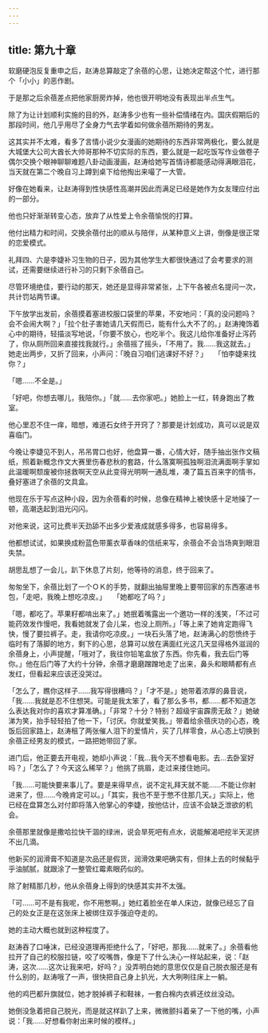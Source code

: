 ```yaml
---
---
---
```

title: 第九十章
---




软磨硬泡反复重申之后，赵涛总算敲定了余蓓的心思，让她决定帮这个忙，进行那个「小小」的恶作剧。

于是那之后余蓓差点把他家厨房炸掉，他也很开明地没有表现出半点生气。

除了为让计划顺利实施的目的外，赵涛多少也有一些补偿情绪在内。国庆假期后的那段时间，他几乎用尽了全身力气去学着如何做余蓓所期待的男友。

这其实并不太难，看多了言情小说少女漫画的她期待的东西非常两极化，要么就是大城堡大公司大酋长大帅哥那种不切实际的东西，要么就是一起吃饭写作业做卷子偶尔交换个眼神聊聊难题八卦动画漫画，赵涛给她写首情诗都能感动得满眼泪花，当天就在第二个晚自习上蹲到桌下给他掏出来嘬了一大管。

好像在她看来，让赵涛得到性快感性高潮并因此而满足已经是她作为女友理应付出的一部分。

他也只好渐渐转变心态，放弃了从性爱上令余蓓愉悦的打算。

他付出精力和时间，交换余蓓付出的顺从与陪伴，从某种意义上讲，倒像是很正常的恋爱模式。

礼拜四、六是李婕补习生物的日子，因为其他学生大都很快通过了会考要求的测试，还需要继续进行补习的只剩下余蓓自己。

尽管环境绝佳，要行动的那天，她还是显得非常紧张，上下午各被点名提问一次，共计罚站两节课。

下午放学出发前，余蓓摸着塞进校服口袋里的苹果，不安地问：「真的没问题吗？会不会闹大啊？」「拉个肚子害她请几天假而已，能有什么大不了的。」赵涛掩饰着心中的期待，轻描淡写地说，「你要不放心，也吃半个。我这儿给你准备好止泻药了，你从厕所回来直接找我就行。」余蓓摇了摇头，「不用了。我……我这就去。」她走出两步，又折了回来，小声问：「晚自习咱们逃课好不好？」　　「怕李婕来找你？」

「嗯……不全是。」

「好吧，你想去哪儿，我陪你。」「就……去你家吧。」她脸上一红，转身跑出了教室。

他心里忍不住一痒，暗想，难道石女终于开窍了？那要是计划成功，真可以说是双喜临门。

今晚让李婕见不到人，吊吊胃口也好，他盘算一番，心情大好，随手抽出张作文稿纸，照着新概念作文大赛里伤春悲秋的套路，什么落寞啊孤独啊泪流满面啊手掌如此温暖啊颓废被你拯救啊天空从此变得光明啊一通乱堆，凑了篇五百来字的情书，叠好塞进了余蓓的文具盒。

他现在乐于写点这种小段，因为余蓓看的时候，总像在精神上被快感十足地操了一顿，高潮迭起到泪光闪闪。

对他来说，这可比费半天劲舔不出多少爱液成就感多得多，也容易得多。

他都想试试，如果换成粉蓝色带薰衣草香味的信纸来写，余蓓会不会当场爽到眼泪失禁。

胡思乱想了一会儿，趴下休息了片刻，他等待的消息，终于回来了。

匆匆坐下，余蓓比划了一个ＯＫ的手势，就翻出抽屉里晚上要带回家的东西塞进书包，「走吧，我晚上想吃凉皮。」　　「她都吃了吗？」

「嗯，都吃了。苹果籽都啃出来了。」她抿着嘴露出一个邀功一样的浅笑，「不过可能药效发作慢吧，我看她就发了会儿呆，也没上厕所。」「等上来了她肯定跑得飞快，慢了要拉裤子。走，我请你吃凉皮。」一块石头落了地，赵涛满心的怨愤终于临时有了落脚的地方，剩下的心思，总算可以放在满面红光这几天显得格外滋润的余蓓身上，小声提醒，「哦对了，我往你铅笔盒放了东西。你先看，我去后门等你。」他在后门等了大约十分钟，余蓓才磨磨蹭蹭地走了出来，鼻头和眼睛都有点发红，但看起来应该还没哭过。

「怎么了，瞧你这样子……我写得很糟吗？」「才不是。」她带着浓厚的鼻音说，「我……我就是忍不住想哭。可能是我太笨了，看了那么多书，都……都不知道怎么表达我对你的喜欢才算准确。」「非常？十分？特别？超级宇宙霹雳无敌？」她破涕为笑，抬手轻轻拍了他一下，「讨厌。你就爱笑我。」带着给余蓓庆功的心态，晚饭后回家路上，赵涛租了两张催人泪下的爱情片，买了几样零食，从心态上切换到余蓓正经男友的模式，一路把她带回了家。

进门后，他正要去开电视，她却小声说：「我…我今天不想看电影。去…去卧室好吗？」「怎么了？今天这么稀罕？」他挑了挑眉，走过来搂住她问。

「我……可能快要来事儿了。要是来得早点，说不定礼拜天就不能……不能让你射进来了，但……今晚肯定可以。」「其实，我也不至于憋不住那几天。」实际上，他已经在盘算怎么对付即将落入他掌心的李婕，按他估计，应该不会缺乏泄欲的机会。

余蓓那里就像是撒哈拉快干涸的绿洲，说会旱死吧有点水，说能解渴吧挖半天泥挤不出几滴。

他新买的润滑膏不知道是次品还是假货，润滑效果吧确实有，但抹上去的时候黏乎乎油腻腻，就跟涂了一整管红霉素眼药似的。

除了射精那几秒，他从余蓓身上得到的快感其实并不太强。

「可……可不是有我呢，你不用憋啊。」她红着脸坐在单人床边，就像已经忘了自己的处女正是在这张床上被绑住双手强迫夺走的。

她的主动大概也就到这种程度了。

赵涛吞了口唾沫，已经没道理再拒绝什么了，「好吧，那我……就来了。」余蓓看他拉开了自己的校服拉链，咬了咬嘴唇，像是下了什么决心一样站起来，说：「赵涛，这次……这次让我来吧，好吗？」没弄明白她的意思仅仅是自己脱衣服还是有什么别的，赵涛哦了一声，很快把自己身上扒光，大大咧咧往床上一躺。

他的鸡巴都升旗就位，她才脱掉裤子和鞋袜，一套白棉内衣裤还纹丝没动。

她倒没急着把自己脱光，而是就这样趴了上来，微微颤抖着亲了一下他的嘴，小声说：「我……好想看你射出来时候的模样。」